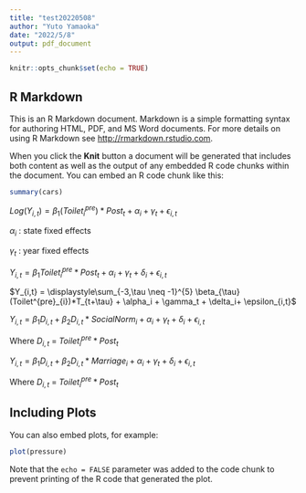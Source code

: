 ---
title: "test20220508"
author: "Yuto Yamaoka"
date: "2022/5/8"
output: pdf_document
---

```{r setup, include=FALSE}
knitr::opts_chunk$set(echo = TRUE)
```

## R Markdown

This is an R Markdown document. Markdown is a simple formatting syntax for authoring HTML, PDF, and MS Word documents. For more details on using R Markdown see <http://rmarkdown.rstudio.com>.

When you click the **Knit** button a document will be generated that includes both content as well as the output of any embedded R code chunks within the document. You can embed an R code chunk like this:

```{r cars}
summary(cars)
```


$Log(Y_{i,t}) = \beta_1 (Toilet^{pre}_{i})*Post_t + \alpha_i + \gamma_t + \epsilon_{i,t}$


$\alpha_i$ : state fixed effects

$\gamma_t$ : year fixed effects

$Y_{i,t} = \beta_1 Toilet^{pre}_{i}*Post_t + \alpha_i + \gamma_t + \delta_i+ \epsilon_{i,t}$

$Y_{i,t} = \displaystyle\sum_{-3,\tau \neq -1}^{5} \beta_{\tau}(Toilet^{pre}_{i})*T_{t+\tau} + \alpha_i + \gamma_t + \delta_i+  \epsilon_{i,t}$

$Y_{i,t} = \beta_1 D_{i,t} + \beta_2 D_{i,t} *SocialNorm_i + \alpha_i + \gamma_t + \delta_i+ \epsilon_{i,t}$

Where $D_{i,t}$ = $Toilet^{pre}_{i}*Post_t$

$Y_{i,t} = \beta_1 D_{i,t} + \beta_2 D_{i,t} *Marriage_i + \alpha_i + \gamma_t + \delta_i+ \epsilon_{i,t}$

Where $D_{i,t}$ = $Toilet^{pre}_{i}*Post_t$








## Including Plots

You can also embed plots, for example:

```{r pressure, echo=FALSE}
plot(pressure)
```

Note that the `echo = FALSE` parameter was added to the code chunk to prevent printing of the R code that generated the plot.
